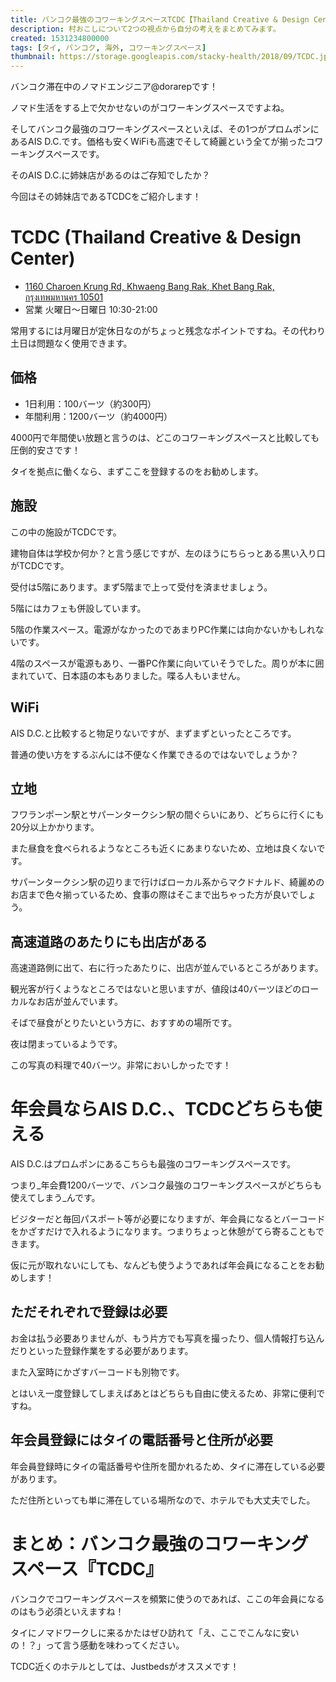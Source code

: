 ```yaml
---
title: バンコク最強のコワーキングスペースTCDC【Thailand Creative & Design Center】
description: 村おこしについて2つの視点から自分の考えをまとめてみます。
created: 1531234800000
tags: [タイ, バンコク, 海外, コワーキングスペース]
thumbnail: https://storage.googleapis.com/stacky-health/2018/09/TCDC.jpg
---
```


バンコク滞在中のノマドエンジニア@dorarepです！

ノマド生活をする上で欠かせないのがコワーキングスペースですよね。



そしてバンコク最強のコワーキングスペースといえば、その1つがプロムポンにあるAIS D.C.です。価格も安くWiFiも高速でそして綺麗という全てが揃ったコワーキングスペースです。



そのAIS D.C.に姉妹店があるのはご存知でしたか？

今回はその姉妹店であるTCDCをご紹介します！

# TCDC (Thailand Creative & Design Center)
- [1160 Charoen Krung Rd, Khwaeng Bang Rak, Khet Bang Rak, กรุงเทพมหานคร 10501](https://www.google.co.th/maps/place/Thailand+Creative+and+Design+Center/@13.7267097,100.5134538,17z/data=!3m1!4b1!4m5!3m4!1s0x30e29f022db566ff:0x287c0f1b5fbe26f3!8m2!3d13.7267097!4d100.5156425)
- 営業 火曜日〜日曜日 10:30-21:00

常用するには月曜日が定休日なのがちょっと残念なポイントですね。その代わり土日は問題なく使用できます。

## 価格
- 1日利用：100バーツ（約300円）
- 年間利用：1200バーツ（約4000円）

4000円で年間使い放題と言うのは、どこのコワーキングスペースと比較しても圧倒的安さです！

タイを拠点に働くなら、まずここを登録するのをお勧めします。

<amp-img alt="TCDCの料金" src="https://storage.googleapis.com/stacky-health/2018/09/a9e368fd7af3fb332a007066ae9507ea.jpg" width="948" height="1264" layout="intrinsic" />

## 施設
<amp-img alt="TCDCの入り口" src="https://storage.googleapis.com/stacky-health/2018/09/a9e368fd7af3fb332a007066ae9507ea.jpg" width="1686" height="1264" layout="intrinsic" />

この中の施設がTCDCです。

建物自体は学校か何か？と言う感じですが、左のほうにちらっとある黒い入り口がTCDCです。

<amp-img alt="TCDCの5階" src="https://storage.googleapis.com/stacky-health/2018/09/0f6f28c15a610929be93f78fd1380610.jpg" width="1686" height="1264" layout="intrinsic" />

受付は5階にあります。まず5階まで上って受付を済ませましょう。

<amp-img alt="TCDCの5階のカフェ" src="https://storage.googleapis.com/stacky-health/2018/09/4a65d64e12c28dcb035977339c5cf9a6.jpg" width="1686" height="1264" layout="intrinsic" />

5階にはカフェも併設しています。

<amp-img alt="TCDC5階の作業スペース" src="https://storage.googleapis.com/stacky-health/2018/09/b094d1a53c157ed1eef387e31c454c69.jpg" width="1686" height="1264" layout="intrinsic" />

5階の作業スペース。電源がなかったのであまりPC作業には向かないかもしれないです。

<amp-img alt="TCDC4階の作業スペース" src="https://storage.googleapis.com/stacky-health/2018/09/d22dffea05463575dc76e20ca5fa6d38.jpg" width="1686" height="1264" layout="intrinsic" />

4階のスペースが電源もあり、一番PC作業に向いていそうでした。周りが本に囲まれていて、日本語の本もありました。喋る人もいません。

<amp-img alt="TCDC3階MAKER SPACE" src="https://storage.googleapis.com/stacky-health/2018/09/e882a7851d14e6ad4f963b3de7871146.jpg" width="1686" height="1264" layout="intrinsic" />

<amp-img alt="TCDC2階MATERIAL DESIGN & INOVATION CENTER" src="https://storage.googleapis.com/stacky-health/2018/09/d42cc46305803ee432c38fcfd4c7cf9b.jpg" width="1686" height="1264" layout="intrinsic" />

## WiFi

AIS D.C.と比較すると物足りないですが、まずまずといったところです。

普通の使い方をするぶんには不便なく作業できるのではないでしょうか？

## 立地
フワランポーン駅とサパーンタークシン駅の間ぐらいにあり、どちらに行くにも20分以上かかります。

また昼食を食べられるようなところも近くにあまりないため、立地は良くないです。

<amp-img alt="TCDCの周囲" src="https://storage.googleapis.com/stacky-health/2018/09/cec085c5d768b6b9c5af690ff6fcb52e.jpg" width="1686" height="1264" layout="intrinsic" />

サパーンタークシン駅の辺りまで行けばローカル系からマクドナルド、綺麗めのお店まで色々揃っているため、食事の際はそこまで出ちゃった方が良いでしょう。

<amp-img alt="スピッツの歌の元にもなったサパーンタークシン駅のROBINSON" src="https://storage.googleapis.com/stacky-health/2018/09/7afd1fc419f8e02a2cc77b78dff5eed8.jpg" width="1686" height="1264" layout="intrinsic" />

## 高速道路のあたりにも出店がある

<amp-img alt="タイのローカル飲食店" src="https://storage.googleapis.com/stacky-health/2018/08/632ed894e73c2ef6ad7b489df756ff19.jpg" width="1464" height="1098" layout="intrinsic" />

高速道路側に出て、右に行ったあたりに、出店が並んでいるところがあります。

観光客が行くようなところではないと思いますが、値段は40バーツほどのローカルなお店が並んでいます。

そばで昼食がとりたいという方に、おすすめの場所です。

夜は閉まっているようです。

この写真の料理で40バーツ。非常においしかったです！

<amp-img alt="タイのローカル料理" src="https://storage.googleapis.com/stacky-health/2018/08/e33bd4ac0c21a2281831fc8497f6878a.jpg" width="1464" height="1098" layout="intrinsic" />

# 年会員ならAIS D.C.、TCDCどちらも使える
AIS D.C.はプロムポンにあるこちらも最強のコワーキングスペースです。

<ArticleCard slug="20180705" />

つまり_年会費1200バーツで、バンコク最強のコワーキングスペースがどちらも使えてしまう_んです。

ビジターだと毎回パスポート等が必要になりますが、年会員になるとバーコードをかざすだけで入れるようになります。つまりちょっと休憩がてら寄ることもできます。

仮に元が取れないにしても、なんども使うようであれば年会員になることをお勧めします！

## ただそれぞれで登録は必要
お金は払う必要ありませんが、もう片方でも写真を撮ったり、個人情報打ち込んだりといった登録作業をする必要があります。

また入室時にかざすバーコードも別物です。

とはいえ一度登録してしまえばあとはどちらも自由に使えるため、非常に便利ですね。

## 年会員登録にはタイの電話番号と住所が必要
年会員登録時にタイの電話番号や住所を聞かれるため、タイに滞在している必要があります。

ただ住所といっても単に滞在している場所なので、ホテルでも大丈夫でした。

# まとめ：バンコク最強のコワーキングスペース『TCDC』
バンコクでコワーキングスペースを頻繁に使うのであれば、ここの年会員になるのはもう必須といえますね！

タイにノマドワークしに来るかたはぜひ訪れて「え、ここでこんなに安いの！？」って言う感動を味わってください。

TCDC近くのホテルとしては、Justbedsがオススメです！

<ArticleCard slug="justbeds" />

